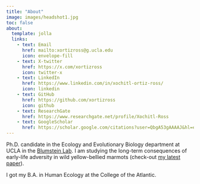 ```yaml
---
title: "About"
image: images/headshot1.jpg
toc: false
about:
  template: jolla
  links:
    - text: Email
      href: mailto:xortizross@g.ucla.edu
      icon: envelope-fill
    - text: X-twitter
      href: https://x.com/xortizross
      icon: twitter-x
    - text: LinkedIn
      href: https://www.linkedin.com/in/xochitl-ortiz-ross/
      icon: linkedin
    - text: GitHub
      href: https://github.com/xortizross
      icon: github
    - text: ResearchGate
      href: https://www.researchgate.net/profile/Xochitl-Ross
    - text: GoogleScholar
      href: https://scholar.google.com/citations?user=QbgA53gAAAAJ&hl=en&oi=ao
---
```


Ph.D. candidate in the Ecology and Evolutionary Biology department at UCLA in the [Blumstein Lab](https://blumsteinlab.eeb.ucla.edu). I am studying the long-term consequences of early-life adversity in wild yellow-bellied marmots (check-out [my latest paper](https://onlinelibrary.wiley.com/doi/10.1111/ele.14485)).

I got my B.A. in Human Ecology at the College of the Atlantic.
